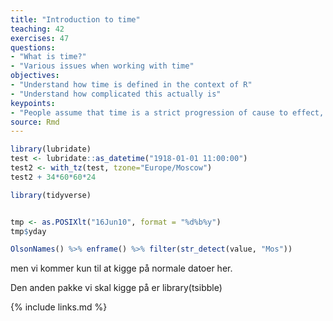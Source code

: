 ```yaml
---
title: "Introduction to time"
teaching: 42
exercises: 47
questions: 
- "What is time?"
- "Various issues when working with time"
objectives:
- "Understand how time is defined in the context of R"
- "Understand how complicated this actually is"
keypoints:
- "People assume that time is a strict progression of cause to effect, but *actually* from a non-linear, non-subjective viewpoint - it's more like a big ball of wibbly wobbly... time-y wimey... stuff."
source: Rmd
---
```


```r
library(lubridate)
test <- lubridate::as_datetime("1918-01-01 11:00:00")
test2 <- with_tz(test, tzone="Europe/Moscow")
test2 + 34*60*60*24

library(tidyverse)


tmp <- as.POSIXlt("16Jun10", format = "%d%b%y")
tmp$yday

OlsonNames() %>% enframe() %>% filter(str_detect(value, "Mos"))
```

men vi kommer kun til at kigge på normale datoer her.

Den anden pakke vi skal kigge på er library(tsibble)



{% include links.md %}